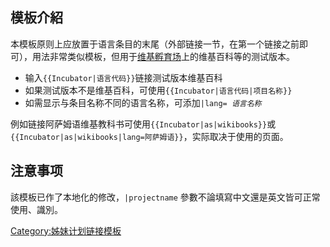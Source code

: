 <includeonly><!-- 在這裡加入模板的保護標識 --></includeonly><noinclude>{{Documentation subpage}}</noinclude>
<!-- 在本行下編輯模板說明 -->
{{intricate template}}
== 模板介紹 ==
本模板原则上应放置于语言条目的末尾（外部链接一节，在第一个链接之前即可），用法非常类似{{tl|InterWiki}}模板，但用于[[incubator:|维基孵育场]]上的维基百科等的测试版本。

* 输入<code><nowiki>{{Incubator|语言代码}}</nowiki></code>链接测试版本维基百科
* 如果测试版本不是维基百科，可使用<code><nowiki>{{Incubator|语言代码|项目名称}}</nowiki></code>
* 如需显示与条目名称不同的语言名称，可添加<code>|lang= ''语言名称''</code>

例如链接阿萨姆语维基教科书可使用<code><nowiki>{{Incubator|as|wikibooks}}</nowiki></code>或<code><nowiki>{{Incubator|as|wikibooks|lang=阿萨姆语}}</nowiki></code>，实际取决于使用的页面。
<!--
== 參數及使用方法 ==

== 範例 ==
-->

== 注意事项 ==
該模板已作了本地化的修改，<code><nowiki>|projectname</nowiki></code> 參數不論填寫中文還是英文皆可正常使用、識別。
<!--
== 參見 ==

== 给模板编辑者的说明 ==
=== 模板结构 ===
=== 实现方法 ===
=== 编辑注意 ===
-->
<includeonly>
<!-- 本行下加入模板的分類 -->
[[Category:姊妹计划链接模板]]
</includeonly>